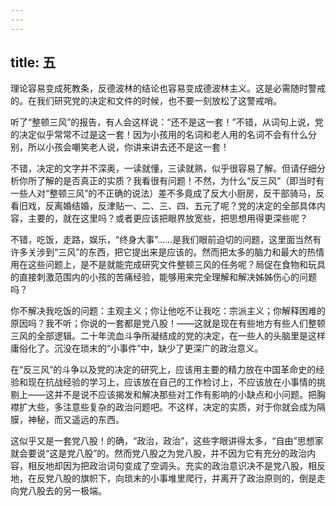```yaml
---
---
---
```

title: 五
---




理论容易变成死教条，反德波林的结论也容易变成德波林主义。这是必需随时警戒的。在我们研究党的决定和文件的时候，也不要一刻放松了这警戒哨。

听了“整顿三风”的报告，有人会这样说：“还不是这一套！”不错，从词句上说，党的决定似乎常常不过是这一套！因为小孩用的名词和老人用的名词不会有什么分别，所以小孩会嘲笑老人说，你讲来讲去还不是这一套！

不错，决定的文字并不深奥，一读就懂，三读就熟，似乎很容易了解。但请仔细分析你所了解的是否真正的实质？我看很有问题！不然，为什么“反三风”（即当时有一些人对“整顿三风”的不正确的说法）差不多竟成了反大小厨房，反干部骑马，反看旧戏，反离婚结婚，反津贴一、二、三、四、五元了呢？党的决定的全部具体内容，主要的，就在这里吗？或者更应该把眼界放宽些，把思想用得更深些呢？

不错，吃饭，走路，娱乐，“终身大事”……是我们眼前迫切的问题，这里面当然有许多关涉到“三风”的东西，把它提出来是应该的。然而把太多的脑力和最大的热情用在这些问题上，是不是就能完成研究文件整顿三风的任务呢？局促在食物和玩具的直接刺激范围内的小孩的苦痛经验，能够用来完全理解和解决姊姊伤心的问题吗？

你不解决我吃饭的问题：主观主义；你让他吃不让我吃：宗派主义；你解释困难的原因吗？我不听；你说的一套都是党八股！——这就是现在有些地方有些人们整顿三风的全部逻辑。二十年流血斗争所凝结成的党的决定，在一些人的头脑里是这样庸俗化了。沉没在琐末的“小事件”中，缺少了更深广的政治意义。

在“反三风”的斗争以及党的决定的研究上，应该用主要的精力放在中国革命史的经验和现在抗战经验的学习上，应该放在自己的工作检讨上，不应该放在小事情的挑剔上——这并不是说不应该揭发和解决那些对工作有影响的小缺点和小问题。把胸襟扩大些，多注意些复杂的政治问题吧。不这样，决定的实质，对于你就会成为隔膜，神秘，而又遥远的东西。

这似乎又是一套党八股！的确，“政治，政治”，这些字眼讲得太多，“自由”思想家就会要说“这是党八股”的。然而党八股之为党八股，并不因为它有充分的政治内容，相反地却因为把政治词句变成了空调头。充实的政治意识决不是党八股，相反地，在反党八股的旗帜下，向琐末的小事堆里爬行，并离开了政治原则的，倒是走向党八股去的另一极端。